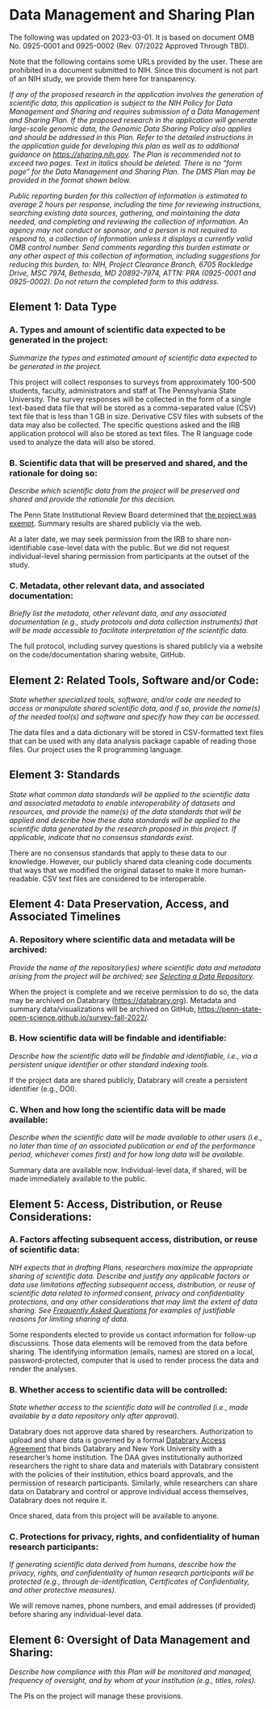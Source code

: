 # Data Management and Sharing Plan {#data-mgmt-plan -}

::: {.rmdnote}

The following was updated on 2023-03-01. It is based on document OMB No. 0925-0001 and 0925-0002 (Rev. 07/2022 Approved Through TBD).

Note that the following contains some URLs provided by the user. These are prohibited in a document submitted to NIH. Since this document is not part of an NIH study, we provide them here for transparency.

:::

*If any of the proposed research in the application involves the generation of scientific data, this application is subject to the NIH Policy for Data Management and Sharing and requires submission of a Data Management and Sharing Plan.  If the proposed research in the application will generate large-scale genomic data, the Genomic Data Sharing Policy also applies and should be addressed in this Plan.  Refer to the detailed instructions in the application guide for developing this plan as well as to additional guidance on <https://sharing.nih.gov>.  The Plan is recommended not to exceed two pages.  Text in italics should be deleted. There is no “form page” for the Data Management and Sharing Plan. The DMS Plan may be provided in the format shown below.*

*Public reporting burden for this collection of information is estimated to average 2 hours per response, including the time for reviewing instructions, searching existing data sources, gathering, and maintaining the data needed, and completing and reviewing the collection of information. An agency may not conduct or sponsor, and a person is not required to respond to, a collection of information unless it displays a currently valid OMB control number. Send comments regarding this burden estimate or any other aspect of this collection of information, including suggestions for reducing this burden, to: NIH, Project Clearance Branch, 6705 Rockledge Drive, MSC 7974, Bethesda, MD 20892-7974, ATTN: PRA (0925-0001 and 0925-0002). Do not return the completed form to this address.*

## Element 1: Data Type {-}

### A. Types and amount of scientific data expected to be generated in the project: {-}

*Summarize the types and estimated amount of scientific data expected to be generated in the project.*

This project will collect responses to surveys from approximately 100-500 students, faculty, administrators and staff at The Pennsylvania State University. The survey responses will be collected in the form of a single text-based data file that will be stored as a comma-separated value (CSV) text file that is less than 1 GB in size. Derivative CSV files with subsets of the data may also be collected. The specific questions asked and the IRB application protocol will also be stored as text files. The R language code used to analyze the data will also be stored.

### B. Scientific data that will be preserved and shared, and the rationale for doing so: {-}

*Describe which scientific data from the project will be preserved and shared and provide the rationale for this decision.*

The Penn State Institutional Review Board determined that [the project was exempt](irb_submission_history.html). Summary results are shared publicly via the web. 

At a later date, we may seek permission from the IRB to share non-identifiable case-level data with the public. But we did not request individual-level sharing permission from participants at the outset of the study.

### C. Metadata, other relevant data, and associated documentation: {-}

*Briefly list the metadata, other relevant data, and any associated documentation (e.g., study protocols and data collection instruments) that will be made accessible to facilitate interpretation of the scientific data.*

The full protocol, including survey questions is shared publicly via a website on the code/documentation sharing website, GitHub.

## Element 2: Related Tools, Software and/or Code: {-}

*State whether specialized tools, software, and/or code are needed to access or manipulate shared scientific data, and if so, provide the name(s) of the needed tool(s) and software and specify how they can be accessed.*

The data files and a data dictionary will be stored in CSV-formatted text files that can be used with any data analysis package capable of reading those files. Our project uses the R programming language.

## Element 3: Standards {-}

*State what common data standards will be applied to the scientific data and associated metadata to enable interoperability of datasets and resources, and provide the name(s) of the data standards that will be applied and describe how these data standards will be applied to the scientific data generated by the research proposed in this project.  If applicable, indicate that no consensus standards exist.*

There are no consensus standards that apply to these data to our knowledge. However, our publicly shared data cleaning code documents that ways that we modified the original dataset to make it more human-readable. CSV text files are considered to be interoperable.

## Element 4: Data Preservation, Access, and Associated Timelines {-}

### A. Repository where scientific data and metadata will be archived:  {-}

*Provide the name of the repository(ies) where scientific data and metadata arising from the project will be archived; see [Selecting a Data Repository](https://sharing.nih.gov/data-management-and-sharing-policy/sharing-scientific-data/selecting-a-data-repository).*

When the project is complete and we receive permission to do so, the data may be archived on Databrary (<https://databrary.org>). Metadata and summary data/visualizations will be archived on GitHub, <https://penn-state-open-science.github.io/survey-fall-2022/>.

### B. How scientific data will be findable and identifiable:  {-}

*Describe how the scientific data will be findable and identifiable, i.e., via a persistent unique identifier or other standard indexing tools.*

If the project data are shared publicly, Databrary will create a persistent identifier (e.g., DOI).

### C. When and how long the scientific data will be made available: {-}

*Describe when the scientific data will be made available to other users (i.e., no later than time of an associated publication or end of the performance period, whichever comes first) and for how long data will be available.*

Summary data are available now. Individual-level data, if shared, will be made immediately available to the public.

## Element 5: Access, Distribution, or Reuse Considerations: {-}

### A. Factors affecting subsequent access, distribution, or reuse of scientific data: {-}

*NIH expects that in drafting Plans, researchers maximize the appropriate sharing of scientific data. Describe and justify any applicable factors or data use limitations affecting subsequent access, distribution, or reuse of scientific data related to informed consent, privacy and confidentiality protections, and any other considerations that may limit the extent of data sharing. See [Frequently Asked Questions](https://sharing.nih.gov/faqs#/data-management-and-sharing-policy.htm) for examples of justifiable reasons for limiting sharing of data.*

Some respondents elected to provide us contact information for follow-up discussions. Those data elements will be removed from the data before sharing. The identifying information (emails, names) are stored on a local, password-protected, computer that is used to render process the data and render the analyses.

### B. Whether access to scientific data will be controlled: {-}

*State whether access to the scientific data will be controlled (i.e., made available by a data repository only after approval).*

Databrary does not approve data shared by researchers. Authorization to upload and share data is governed by a formal [Databrary Access Agreement](https://databrary.org/about/agreement.html) that binds Databrary and New York University with a researcher's home institution. The DAA gives institutionally authorized researchers the right to share data and materials with Databrary consistent with the policies of their institution, ethics board approvals, and the permission of research participants. Similarly, while researchers can share data on Databrary and control or approve individual access themselves, Databrary does not require it. 

Once shared, data from this project will be available to anyone.

### C. Protections for privacy, rights, and confidentiality of human research participants: {-}

*If generating scientific data derived from humans, describe how the privacy, rights, and confidentiality of human research participants will be protected (e.g., through de-identification, Certificates of Confidentiality, and other protective measures).*

We will remove names, phone numbers, and email addresses (if provided) before sharing any individual-level data.

## Element 6: Oversight of Data Management and Sharing: {-}

*Describe how compliance with this Plan will be monitored and managed, frequency of oversight, and by whom at your institution (e.g., titles, roles).*

The PIs on the project will manage these provisions. 
